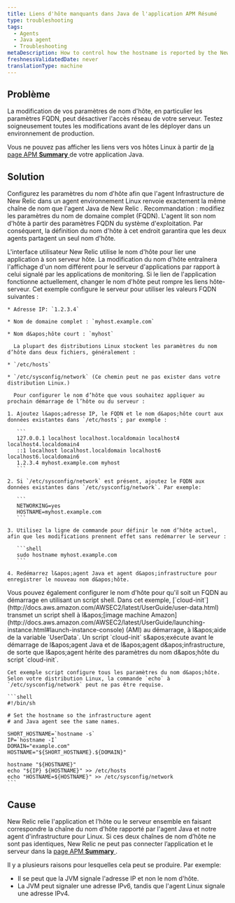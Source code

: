 ```yaml
---
title: Liens d'hôte manquants dans Java de l'application APM Résumé
type: troubleshooting
tags:
  - Agents
  - Java agent
  - Troubleshooting
metaDescription: How to control how the hostname is reported by the New Relic Java agent on Linux systems.
freshnessValidatedDate: never
translationType: machine
---
```


## Problème

<Callout variant="caution">
  La modification de vos paramètres de nom d&apos;hôte, en particulier les paramètres FQDN, peut désactiver l&apos;accès réseau de votre serveur. Testez soigneusement toutes les modifications avant de les déployer dans un environnement de production.
</Callout>

Vous ne pouvez pas afficher les liens vers vos hôtes Linux à partir de [la page APM <DNT>**Summary**</DNT> ](/docs/apm/applications-menu/monitoring/applications-overview-dashboard)de votre application Java.

## Solution

Configurez les paramètres du nom d&apos;hôte afin que l&apos;agent Infrastructure de New Relic dans un agent environnement Linux renvoie exactement la même chaîne de nom que l&apos;agent Java de New Relic . Recommandation : modifiez les paramètres du nom de domaine complet (FQDN). L&apos;agent lit son nom d&apos;hôte à partir des paramètres FQDN du système d&apos;exploitation. Par conséquent, la définition du nom d&apos;hôte à cet endroit garantira que les deux agents partagent un seul nom d&apos;hôte.

<Callout variant="caution">
  L&apos;interface utilisateur New Relic utilise le nom d&apos;hôte pour lier une application à son serveur hôte. La modification du nom d&apos;hôte entraînera l&apos;affichage d&apos;un nom différent pour le serveur d&apos;applications par rapport à celui signalé par les applications de monitoring. Si le lien de l&apos;application fonctionne actuellement, changer le nom d&apos;hôte peut rompre les liens hôte-serveur.
</Callout>

<CollapserGroup>
  <Collapser id="fqdn-example" title="Exemple : modifier vos paramètres FQDN">
    Cet exemple configure le serveur pour utiliser les valeurs FQDN suivantes :

    * Adresse IP: `1.2.3.4`

    * Nom de domaine complet : `myhost.example.com`

    * Nom d&apos;hôte court : `myhost`

      La plupart des distributions Linux stockent les paramètres du nom d’hôte dans deux fichiers, généralement :

    * `/etc/hosts`

    * `/etc/sysconfig/network` (Ce chemin peut ne pas exister dans votre distribution Linux.)

      Pour configurer le nom d’hôte que vous souhaitez appliquer au prochain démarrage de l’hôte ou du serveur :

    1. Ajoutez l&apos;adresse IP, le FQDN et le nom d&apos;hôte court aux données existantes dans `/etc/hosts`; par exemple :

       ```
       127.0.0.1 localhost localhost.localdomain localhost4 localhost4.localdomain4
       ::1 localhost localhost.localdomain localhost6 localhost6.localdomain6
       1.2.3.4 myhost.example.com myhost
       ```

    2. Si `/etc/sysconfig/network` est présent, ajoutez le FQDN aux données existantes dans `/etc/sysconfig/network`. Par exemple:

       ```
       NETWORKING=yes
       HOSTNAME=myhost.example.com
       ```

    3. Utilisez la ligne de commande pour définir le nom d’hôte actuel, afin que les modifications prennent effet sans redémarrer le serveur :

       ```shell
       sudo hostname myhost.example.com
       ```

    4. Redémarrez l&apos;agent Java et agent d&apos;infrastructure pour enregistrer le nouveau nom d&apos;hôte.
  </Collapser>

  <Collapser id="aws-example" title="Exemple : paramètres du nom d'hôte du script sur <DNT>AWS Elastic Beanstalk</DNT>">
    Vous pouvez également configurer le nom d&apos;hôte pour qu&apos;il soit un FQDN au démarrage en utilisant un script shell. Dans cet exemple, [`cloud-init`](http://docs.aws.amazon.com/AWSEC2/latest/UserGuide/user-data.html) transmet un script shell à l&amp;apos;[image machine Amazon](http://docs.aws.amazon.com/AWSEC2/latest/UserGuide/launching-instance.html#launch-instance-console) (AMI) au démarrage, à l&amp;apos;aide de la variable `UserData`. Un script `cloud-init` s&amp;apos;exécute avant le démarrage de l&amp;apos;agent Java et de l&amp;apos;agent d&amp;apos;infrastructure, de sorte que l&amp;apos;agent hérite des paramètres du nom d&amp;apos;hôte du script `cloud-init`.

    Cet exemple script configure tous les paramètres du nom d&apos;hôte. Selon votre distribution Linux, la commande `echo` à `/etc/sysconfig/network` peut ne pas être requise.

    ```shell
    #!/bin/sh

    # Set the hostname so the infrastructure agent
    # and Java agent see the same names.

    SHORT_HOSTNAME=`hostname -s`
    IP=`hostname -I`
    DOMAIN="example.com"
    HOSTNAME="${SHORT_HOSTNAME}.${DOMAIN}"

    hostname "${HOSTNAME}"
    echo "${IP} ${HOSTNAME}" >> /etc/hosts
    echo "HOSTNAME=${HOSTNAME}" >> /etc/sysconfig/network
    ```
  </Collapser>
</CollapserGroup>

## Cause

New Relic relie l&apos;application et l&apos;hôte ou le serveur ensemble en faisant correspondre la chaîne du nom d&apos;hôte rapporté par l&apos;agent Java et notre agent d&apos;infrastructure pour Linux. Si ces deux chaînes de nom d’hôte ne sont pas identiques, New Relic ne peut pas connecter l’application et le serveur dans la [page APM <DNT>**Summary**</DNT> ](/docs/apm/applications-menu/monitoring/applications-overview-dashboard).

Il y a plusieurs raisons pour lesquelles cela peut se produire. Par exemple:

* Il se peut que la JVM signale l&apos;adresse IP et non le nom d&apos;hôte.
* La JVM peut signaler une adresse IPv6, tandis que l&apos;agent Linux signale une adresse IPv4.
